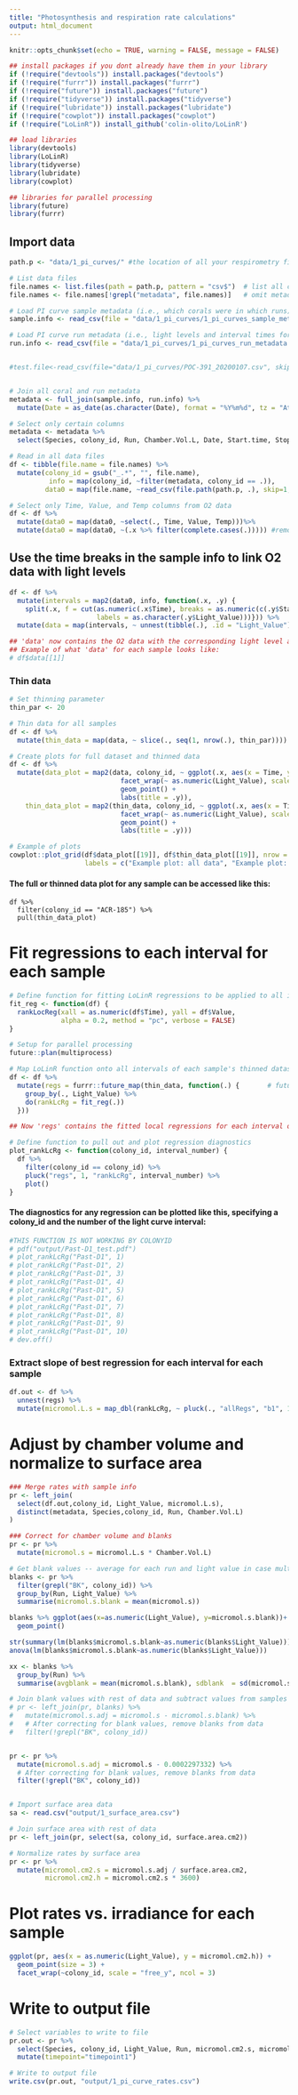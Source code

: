 ```yaml
---
title: "Photosynthesis and respiration rate calculations"
output: html_document
---
```


```r
knitr::opts_chunk$set(echo = TRUE, warning = FALSE, message = FALSE)

## install packages if you dont already have them in your library
if (!require("devtools")) install.packages("devtools")
if (!require("furrr")) install.packages("furrr")
if (!require("future")) install.packages("future")
if (!require("tidyverse")) install.packages("tidyverse")
if (!require("lubridate")) install.packages("lubridate")
if (!require("cowplot")) install.packages("cowplot")
if (!require("LoLinR")) install_github('colin-olito/LoLinR') 

## load libraries
library(devtools)
library(LoLinR)
library(tidyverse)
library(lubridate)
library(cowplot)

## libraries for parallel processing
library(future)
library(furrr)
```

## Import data
```r
path.p <- "data/1_pi_curves/" #the location of all your respirometry files 

# List data files
file.names <- list.files(path = path.p, pattern = "csv$")  # list all csv file names in the folder
file.names <- file.names[!grepl("metadata", file.names)]   # omit metadata from files to be read in as data

# Load PI curve sample metadata (i.e., which corals were in which runs)
sample.info <- read_csv(file = "data/1_pi_curves/1_pi_curves_sample_metadata.csv")

# Load PI curve run metadata (i.e., light levels and interval times for each run)
run.info <- read_csv(file = "data/1_pi_curves/1_pi_curves_run_metadata.csv")


#test.file<-read_csv(file="data/1_pi_curves/POC-391_20200107.csv", skip=1, col_types = cols(.default = "d", Time = "t")) #do this to correct time format issue


# Join all coral and run metadata
metadata <- full_join(sample.info, run.info) %>%
  mutate(Date = as_date(as.character(Date), format = "%Y%m%d", tz = "Atlantic"))

# Select only certain columns
metadata <- metadata %>%
  select(Species, colony_id, Run, Chamber.Vol.L, Date, Start.time, Stop.time, Light_Value, Light_Level)

# Read in all data files 
df <- tibble(file.name = file.names) %>%
  mutate(colony_id = gsub("_.*", "", file.name),                              # Get colony_id from filename
          info = map(colony_id, ~filter(metadata, colony_id == .)),           # Get associated sample info
         data0 = map(file.name, ~read_csv(file.path(path.p, .), skip=1, col_types = cols(.default = "d", Time = "t"))))   # Get associated O2 data

# Select only Time, Value, and Temp columns from O2 data
df <- df %>%
  mutate(data0 = map(data0, ~select(., Time, Value, Temp)))%>%
  mutate(data0 = map(data0, ~(.x %>% filter(complete.cases(.))))) #remove NAs to get rid of artifact line in our data

```

## Use the time breaks in the sample info to link O2 data with light levels


```r
df <- df %>%
  mutate(intervals = map2(data0, info, function(.x, .y) {
    split(.x, f = cut(as.numeric(.x$Time), breaks = as.numeric(c(.y$Start.time, last(.y$Stop.time))),
                      labels = as.character(.y$Light_Value)))})) %>%
  mutate(data = map(intervals, ~ unnest(tibble(.), .id = "Light_Value")))

## 'data' now contains the O2 data with the corresponding light level as another column
## Example of what 'data' for each sample looks like:
# df$data[[1]]
```

### Thin data
```r
# Set thinning parameter
thin_par <- 20

# Thin data for all samples
df <- df %>%
  mutate(thin_data = map(data, ~ slice(., seq(1, nrow(.), thin_par))))

# Create plots for full dataset and thinned data
df <- df %>%
  mutate(data_plot = map2(data, colony_id, ~ ggplot(.x, aes(x = Time, y = Value)) + 
                            facet_wrap(~ as.numeric(Light_Value), scales = "free") +
                            geom_point() +
                            labs(title = .y)),
    thin_data_plot = map2(thin_data, colony_id, ~ ggplot(.x, aes(x = Time, y = Value)) + 
                            facet_wrap(~ as.numeric(Light_Value), scales = "free") +
                            geom_point() +
                            labs(title = .y)))

# Example of plots
cowplot::plot_grid(df$data_plot[[19]], df$thin_data_plot[[19]], nrow = 2,
                   labels = c("Example plot: all data", "Example plot: thinned data"))
```

#### The full or thinned data plot for any sample can be accessed like this:
```
df %>%
  filter(colony_id == "ACR-185") %>%
  pull(thin_data_plot)
```

# Fit regressions to each interval for each sample
```r
# Define function for fitting LoLinR regressions to be applied to all intervals for all samples
fit_reg <- function(df) {
  rankLocReg(xall = as.numeric(df$Time), yall = df$Value, 
             alpha = 0.2, method = "pc", verbose = FALSE)
}

# Setup for parallel processing
future::plan(multiprocess)

# Map LoLinR function onto all intervals of each sample's thinned dataset
df <- df %>%
  mutate(regs = furrr::future_map(thin_data, function(.) {       # future_map executes function in parallel
    group_by(., Light_Value) %>%
    do(rankLcRg = fit_reg(.))
  }))

## Now 'regs' contains the fitted local regressions for each interval of each sample's thinned dataset

# Define function to pull out and plot regression diagnostics
plot_rankLcRg <- function(colony_id, interval_number) {
  df %>%
    filter(colony_id == colony_id) %>%
    pluck("regs", 1, "rankLcRg", interval_number) %>%
    plot()
}
```

#### The diagnostics for any regression can be plotted like this, specifying a colony_id and the number of the light curve interval:
```r
#THIS FUNCTION IS NOT WORKING BY COLONYID
# pdf("output/Past-D1_test.pdf")
# plot_rankLcRg("Past-D1", 1)
# plot_rankLcRg("Past-D1", 2)
# plot_rankLcRg("Past-D1", 3)
# plot_rankLcRg("Past-D1", 4)
# plot_rankLcRg("Past-D1", 5)
# plot_rankLcRg("Past-D1", 6)
# plot_rankLcRg("Past-D1", 7)
# plot_rankLcRg("Past-D1", 8)
# plot_rankLcRg("Past-D1", 9)
# plot_rankLcRg("Past-D1", 10)
# dev.off()
```

### Extract slope of best regression for each interval for each sample
```r
df.out <- df %>% 
  unnest(regs) %>%
  mutate(micromol.L.s = map_dbl(rankLcRg, ~ pluck(., "allRegs", "b1", 1)))
```

# Adjust by chamber volume and normalize to surface area
```r
### Merge rates with sample info
pr <- left_join(
  select(df.out,colony_id, Light_Value, micromol.L.s),
  distinct(metadata, Species,colony_id, Run, Chamber.Vol.L)
)

### Correct for chamber volume and blanks
pr <- pr %>%
  mutate(micromol.s = micromol.L.s * Chamber.Vol.L)

# Get blank values -- average for each run and light value in case multiple blanks
blanks <- pr %>%
  filter(grepl("BK", colony_id)) %>%
  group_by(Run, Light_Value) %>%
  summarise(micromol.s.blank = mean(micromol.s))

blanks %>% ggplot(aes(x=as.numeric(Light_Value), y=micromol.s.blank))+
  geom_point()

str(summary(lm(blanks$micromol.s.blank~as.numeric(blanks$Light_Value))))
anova(lm(blanks$micromol.s.blank~as.numeric(blanks$Light_Value)))

xx <- blanks %>% 
  group_by(Run) %>%
  summarise(avgblank = mean(micromol.s.blank), sdblank  = sd(micromol.s.blank))

# Join blank values with rest of data and subtract values from samples for same run and light value
# pr <- left_join(pr, blanks) %>%
#   mutate(micromol.s.adj = micromol.s - micromol.s.blank) %>%
#   # After correcting for blank values, remove blanks from data
#   filter(!grepl("BK", colony_id))


pr <- pr %>%
  mutate(micromol.s.adj = micromol.s - 0.0002297332) %>%
  # After correcting for blank values, remove blanks from data
  filter(!grepl("BK", colony_id))


# Import surface area data
sa <- read.csv("output/1_surface_area.csv")

# Join surface area with rest of data
pr <- left_join(pr, select(sa, colony_id, surface.area.cm2))

# Normalize rates by surface area
pr <- pr %>%
  mutate(micromol.cm2.s = micromol.s.adj / surface.area.cm2,
         micromol.cm2.h = micromol.cm2.s * 3600)
```

# Plot rates vs. irradiance for each sample
```r
ggplot(pr, aes(x = as.numeric(Light_Value), y = micromol.cm2.h)) +
  geom_point(size = 3) +
  facet_wrap(~colony_id, scale = "free_y", ncol = 3)
```

# Write to output file
```r
# Select variables to write to file
pr.out <- pr %>% 
  select(Species, colony_id, Light_Value, Run, micromol.cm2.s, micromol.cm2.h) %>%
  mutate(timepoint="timepoint1")

# Write to output file
write.csv(pr.out, "output/1_pi_curve_rates.csv")
```


